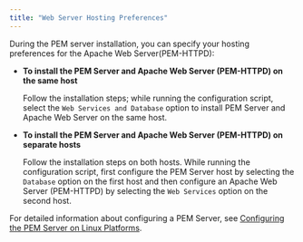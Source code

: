 ```yaml
---
title: "Web Server Hosting Preferences"
---
```


During the PEM server installation, you can specify your hosting preferences for the Apache Web Server(PEM-HTTPD):

-   **To install the PEM Server and Apache Web Server (PEM-HTTPD) on the same host**

    Follow the installation steps; while running the configuration script, select the `Web Services and Database` option to install PEM Server and Apache Web Server on the same host.

-   **To install the PEM Server and Apache Web Server (PEM-HTTPD) on separate hosts**

    Follow the installation steps on both hosts. While running the configuration script, first configure the PEM Server host by selecting the `Database` option on the first host and then configure an Apache Web Server (PEM-HTTPD) by selecting the `Web Services` option on the second host.

For detailed information about configuring a PEM Server, see [Configuring the PEM Server on Linux Platforms](05_configuring_the_pem_server_on_linux/#configuring_the_pem_server_on_linux).
